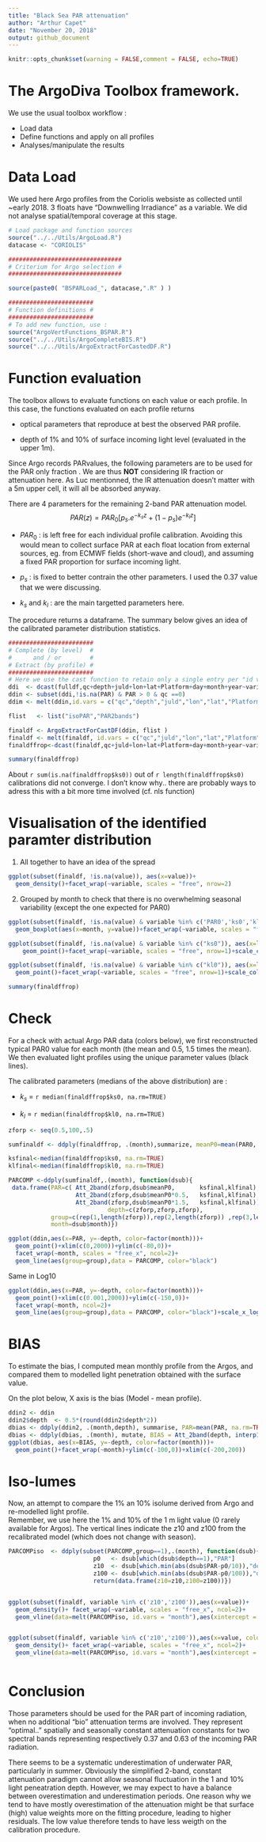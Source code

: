 ```yaml
---
title: "Black Sea PAR attenuation"
author: "Arthur Capet"
date: "November 20, 2018"
output: github_document
---
```


```r
knitr::opts_chunk$set(warning = FALSE,comment = FALSE, echo=TRUE)
```

# The ArgoDiva Toolbox framework. 

We use the usual toolbox workflow  :

* Load data
* Define functions and apply on all profiles
* Analyses/manipulate the results

# Data Load

We used here Argo profiles from the Coriolis websiste as collected until ~early 2018.
3 floats have "Downwelling Irradiance" as a variable.
We did not analyse spatial/temporal coverage at this stage.

```r
# Load package and function sources
source("../../Utils/ArgoLoad.R")
datacase <- "CORIOLIS" 

################################
# Criterium for Argo selection #
################################

source(paste0( "BSPARLoad_", datacase,".R" ) )

########################
# Function definitions #
########################
# To add new function, use :  
source("ArgoVertFunctions_BSPAR.R")
source("../../Utils/ArgoCompleteBIS.R")
source("../../Utils/ArgoExtractForCastedDF.R")
```
# Function evaluation 

The toolbox allows to evaluate functions on each value or each profile. 
In this case, the functions evaluated on each profile returns

* optical parameters that reproduce at best the observed PAR profile. 

* depth of 1% and 10% of surface incoming light level (evaluated in the upper 1m).


Since Argo records PARvalues, the following parameters are to be used for the PAR only fraction .
We are thus **NOT** considering IR fraction or attenuation here.
As Luc mentionned, the IR attenuation doesn't matter with a 5m upper cell, it will all be absorbed anyway.

There are 4 parameters for the remaining 2-band PAR attenuation model. 
$$ PAR(z)  = PAR_0 [ p_s.e^{-k_s z} + (1-p_s)e^{-k_l z} ]$$

* $PAR_0$ : is left free for each individual profile calibration. Avoiding this would mean to collect surface PAR at each float location from external sources, eg. from ECMWF fields (short-wave and cloud), and assuming a fixed PAR proportion for surface incoming light. 

* $p_s$ : is fixed to better contrain the other parameters. I used the 0.37 value that we were discussing. 

* $k_s$ and $k_l$ : are the main targetted parameters here. 

The procedure returns a dataframe. The summary below gives an idea of the calibrated parameter distribution statistics. 

```r

########################
# Complete (by level)  #
#      and / or        #
# Extract (by profile) #
########################
# Here we use the cast function to retain only a single entry per "id variable" (see formula below)
ddi  <- dcast(fulldf,qc+depth+juld+lon+lat+Platform+day+month+year~variable,fun.aggregate = mean, na.rm=T)
ddin <- subset(ddi,!is.na(PAR) & PAR > 0 & qc ==0)
ddim <- melt(ddin,id.vars = c("qc","depth","juld","lon","lat","Platform","day","month","year"))

flist   <- list("isoPAR","PAR2bands")

finaldf <- ArgoExtractForCastDF(ddin, flist )
finaldf <- melt(finaldf, id.vars = c("qc","juld","lon","lat","Platform","day","month","year"))
finaldffrop<-dcast(finaldf,qc+juld+lon+lat+Platform+day+month+year~variable, fun.aggregate = mean, na.rm=TRUE)

summary(finaldffrop)
```

About `r sum(is.na(finaldffrop$ks0))` out of `r length(finaldffrop$ks0)` calibrations did not converge. 
I don't know why.. there are probably ways to adress this with a bit more time involved (cf. nls function)

# Visualisation of the identified paramter distribution

1. All together to have an idea of the spread


```r
ggplot(subset(finaldf, !is.na(value)), aes(x=value))+
  geom_density()+facet_wrap(~variable, scales = "free", nrow=2)
```


2. Grouped by month to check that there is no overwhelming seasonal variability (except the one expected for PAR0)


```r

ggplot(subset(finaldf, !is.na(value) & variable %in% c('PAR0','ks0','kl0')), aes(x=value, color=factor(month), group=factor(month)))+
  geom_boxplot(aes(x=month, y=value))+facet_wrap(~variable, scales = "free", nrow=1)

```


```r
ggplot(subset(finaldf, !is.na(value) & variable %in% c("ks0")), aes(x=lon, y=lat, color=value))+
    geom_point()+facet_wrap(~variable, scales = "free", nrow=1)+scale_color_distiller(palette = "YlGnBu")

ggplot(subset(finaldf, !is.na(value) & variable %in% c("kl0")), aes(x=lon, y=lat, color=value))+
  geom_point()+facet_wrap(~variable, scales = "free", nrow=1)+scale_color_distiller(palette = "YlGnBu")
```

```r
summary(finaldffrop)
```

# Check

For a check with actual Argo PAR data (colors below), we first reconstructed typical PAR0 value for each month (the mean and 0.5, 1.5 times the mean). 
We then evaluated light profiles using the unique parameter values (black lines).

The calibrated parameters (medians of the above distribution) are : 

* $k_s$ = `r median(finaldffrop$ks0, na.rm=TRUE) `

* $k_l$ = `r median(finaldffrop$kl0, na.rm=TRUE) `


```r
zforp <- seq(0.5,100,.5)

sumfinaldf <- ddply(finaldffrop, .(month),summarize, meanP0=mean(PAR0, na.rm=T))

ksfinal<-median(finaldffrop$ks0, na.rm=TRUE)
klfinal<-median(finaldffrop$kl0, na.rm=TRUE)

PARCOMP <-ddply(sumfinaldf,.(month), function(dsub){
 data.frame(PAR=c( Att_2band(zforp,dsub$meanP0,       ksfinal,klfinal),
                   Att_2band(zforp,dsub$meanP0*0.5,   ksfinal,klfinal),
                   Att_2band(zforp,dsub$meanP0*1.5,   ksfinal,klfinal)),
                            depth=c(zforp,zforp,zforp), 
            group=c(rep(1,length(zforp)),rep(2,length(zforp)) ,rep(3,length(zforp))  ),
            month=dsub$month)})

ggplot(ddin,aes(x=PAR, y=-depth, color=factor(month)))+
  geom_point()+xlim(c(0,2000))+ylim(c(-80,0))+
  facet_wrap(~month, scales = "free_x", ncol=2)+
  geom_line(aes(group=group),data = PARCOMP, color="black")
```

Same in Log10

```r


ggplot(ddin,aes(x=PAR, y=-depth, color=factor(month)))+
  geom_point()+xlim(c(0.001,2000))+ylim(c(-150,0))+
  facet_wrap(~month, ncol=2)+
  geom_line(aes(group=group),data = PARCOMP, color="black")+scale_x_log10()

```

# BIAS

To estimate the bias, I computed mean monthly profile from the Argos, and compared them to modelled light penetration obtained with the surface value. 

On the plot below, X axis is the bias (Model - mean profile). 


```r
ddin2 <- ddin
ddin2$depth  <- 0.5*(round(ddin2$depth*2)) 
dbias <- ddply(ddin2, .(month,depth), summarise, PAR=mean(PAR, na.rm=TRUE))
dbias <- ddply(dbias, .(month), mutate, BIAS = Att_2band(depth, interp1(depth,PAR,1), ksfinal,klfinal, depthP0=1)-PAR)
ggplot(dbias, aes(x=BIAS, y=-depth, color=factor(month)))+
  geom_point()+facet_wrap(~month)+ylim(c(-100,0))+xlim(c(-200,200))
```

# Iso-lumes

Now, an attempt to compare the 1% an 10% isolume derived from Argo and re-modelled light profile.  
Remember, we use here the 1% and 10% of the 1 m light value (0 rarely available for Argos).
The vertical lines indicate the z10 and z100 from the recalibrated model (which does not change with season).

```r

PARCOMPiso  <- ddply(subset(PARCOMP,group==1),.(month), function(dsub){
                        p0   <- dsub[which(dsub$depth==1),"PAR"]
                        z10  <- dsub[which.min(abs(dsub$PAR-p0/10)),"depth"]
                        z100 <- dsub[which.min(abs(dsub$PAR-p0/100)),"depth"]
                        return(data.frame(z10=z10,z100=z100))})


ggplot(subset(finaldf, variable %in% c('z10','z100')),aes(x=value))+
  geom_density()+ facet_wrap(~variable, scales = "free_x", ncol=2)+
  geom_vline(data=melt(PARCOMPiso, id.vars = "month"),aes(xintercept = value))


ggplot(subset(finaldf, variable %in% c('z10','z100')),aes(x=value, color=factor(month)))+
  geom_density()+ facet_wrap(~variable, scales = "free_x", ncol=2)+
  geom_vline(data=melt(PARCOMPiso, id.vars = "month"),aes(xintercept = value))



```

# Conclusion

Those parameters should be used for the PAR part of incoming radiation, when no additional "bio" attenuation terms are involved.
They represent "optimal.." spatially and seasonally constant attenuation constants for two spectral bands representing respectively 0.37 and 0.63 of the incoming PAR radiation.

There seems to be a systematic underestimation of underwater PAR, particularly in summer.
Obviously the simplified 2-band, constant attenuation paradigm cannot allow seasonal fluctuation in the 1 and 10% light peneatration depth.
However, we may expect to have a balance between overestimation and underestimation periods. 
One reason why we tend to have mostly overestimation of the attenuation might be that surface (high) value weights more on the fitting procedure, leading to higher residuals. The low value therefore tends to have less weigth on the calibration procedure.  




